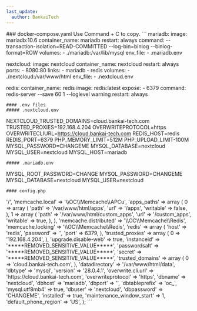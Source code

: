 ```yaml
---
last_update:
  author: BankaiTech
---
```


<Tabs groupId="operating-systems">
  <TabItem value="minimal" label="Minimal Install">
    ### docker-compose.yaml
  </TabItem>
  <TabItem value="memories" label="Install with Memories">Use Command + C to copy.</TabItem>
</Tabs>
```
  mariadb:
    image: mariadb:10.6
    container_name: mariadb
    restart: always
    command: --transaction-isolation=READ-COMMITTED --log-bin=binlog --binlog-format=ROW
    volumes:
      - ./mariadb:/var/lib/mysql
    env_file:
      - .mariadb.env

  nextcloud:
    image: nextcloud
    container_name: nextcloud
    restart: always
    ports:
      - 8080:80
    links:
      - mariadb
      - redis
    volumes:
      - ./nextcloud:/var/www/html
    env_file:
      - .nextcloud.env

  redis:
    container_name: redis
    image: redis:latest
    expose:
      - 6379
    command: redis-server --save 60 1 --loglevel warning
    restart: always
```
#### .env files
##### .nextcloud.env
```
NEXTCLOUD_TRUSTED_DOMAINS=cloud.bankai-tech.com
TRUSTED_PROXIES=192.168.4.204
OVERWRITEPROTOCOL=https
OVERWRITECLIURL=https://cloud.bankai-tech.com
REDIS_HOST=redis
REDIS_PORT=6379
PHP_MEMORY_LIMIT=512M
PHP_UPLOAD_LIMIT-100M
MYSQL_PASSWORD=CHANGEME
MYSQL_DATABASE=nextcloud
MYSQL_USER=nextcloud
MYSQL_HOST=mariadb
```
##### .mariadb.env
```
MYSQL_ROOT_PASSWORD=CHANGE
MYSQL_PASSWORD=CHANGEME
MYSQL_DATABASE=nextcloud
MYSQL_USER=nextcloud
```
#### config.php
```
<?php
$CONFIG = array (
  'htaccess.RewriteBase' => '/',
  'memcache.local' => '\\OC\\Memcache\\APCu',
  'apps_paths' => 
  array (
    0 => 
    array (
      'path' => '/var/www/html/apps',
      'url' => '/apps',
      'writable' => false,
    ),
    1 => 
    array (
      'path' => '/var/www/html/custom_apps',
      'url' => '/custom_apps',
      'writable' => true,
    ),
  ),
  'memcache.distributed' => '\\OC\\Memcache\\Redis',
  'memcache.locking' => '\\OC\\Memcache\\Redis',
  'redis' => 
  array (
    'host' => 'redis',
    'password' => '',
    'port' => 6379,
  ),
  'trusted_proxies' => 
  array (
    0 => '192.168.4.204',
  ),
  'upgrade.disable-web' => true,
  'instanceid' => '*****REMOVED_SENSITIVE_VALUE*****',
  'passwordsalt' => '*****REMOVED_SENSITIVE_VALUE*****',
  'secret' => '*****REMOVED_SENSITIVE_VALUE*****',
  'trusted_domains' => 
  array (
    0 => 'cloud.bankai-tech.com',
  ),
  'datadirectory' => '/var/www/html/data',
  'dbtype' => 'mysql',
  'version' => '28.0.4.1',
  'overwrite.cli.url' => 'https://cloud.bankai-tech.com',
  'overwriteprotocol' => 'https',
  'dbname' => 'nextcloud',
  'dbhost' => 'mariadb',
  'dbport' => '',
  'dbtableprefix' => 'oc_',
  'mysql.utf8mb4' => true,
  'dbuser' => 'nextcloud',
  'dbpassword' => 'CHANGEME',
  'installed' => true,
  'maintenance_window_start' => 1,
  'default_phone_region' => 'US',
);
```
